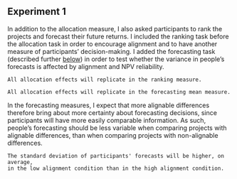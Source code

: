 ## Experiment 1 {#alignment-2-appendix}

In addition to the allocation measure, I also asked participants to rank the projects and forecast their future returns.
I included the ranking task before the allocation task in order to encourage alignment and to have another measure of participants' decision-making. I added the forecasting task (described further [below](#forecasting-materials-alignment-2)) in order to test whether the variance in people's forecasts is affected by alignment and NPV reliability.

``` hypothesis
All allocation effects will replicate in the ranking measure.
```

``` hypothesis
All allocation effects will replicate in the forecasting mean measure.
```

In the forecasting measures, I expect that more alignable differences therefore bring about more certainty about forecasting decisions, since participants will have more easily comparable information. As such, people’s forecasting should be less variable when comparing projects with alignable differences, than when comparing projects with non-alignable differences. 

``` hypothesis
The standard deviation of participants' forecasts will be higher, on average,
in the low alignment condition than in the high alignment condition.
```

